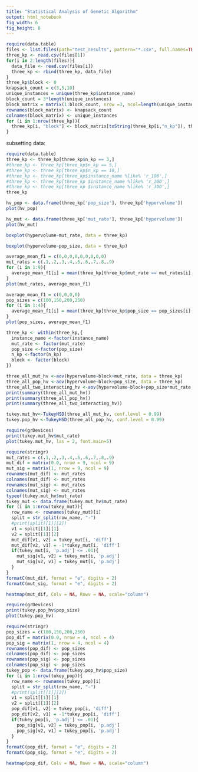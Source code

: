 ```yaml
---
title: "Statistical Analysis of Genetic Algorithm"
output: html_notebook
fig_width: 6 
fig_height: 8 
---
```



```r
require(data.table)
files <- list.files(path="test_results", pattern="*.csv", full.names=TRUE, recursive=FALSE)
three_kp <- read.csv(files[1])
for(i in 2:length(files)){
  data_file <- read.csv(files[i])
  three_kp <- rbind(three_kp, data_file)
}
three_kp$block <- 0
knapsack_count = c(3,5,10)
unique_instances = unique(three_kp$instance_name)
block_count = 3*length(unique_instances)
block_matrix = matrix(1:block_count, nrow =3, ncol=length(unique_instances))
rownames(block_matrix) <- knapsack_count
colnames(block_matrix) <- unique_instances
for (i in 1:nrow(three_kp)){
  three_kp[i, "block"] <- block_matrix[toString(three_kp[i,"n_kp"]), three_kp[i,"instance_name"]]
}
```

subsetting data:
```r
require(data.table)
three_kp <- three_kp[three_kp$n_kp == 3,]
#three_kp <- three_kp[three_kp$n_kp == 5,]
#three_kp <- three_kp[three_kp$n_kp == 10,]
#three_kp <- three_kp[three_kp$instance_name %like% 'r_100',]
#three_kp <- three_kp[three_kp $instance_name %like% 'r_200',]
#three_kp <- three_kp[three_kp $instance_name %like% 'r_300',]
three_kp
```


```r
hv_pop <- data.frame(three_kp['pop_size'], three_kp['hypervolume'])
plot(hv_pop)
```

```r
hv_mut <- data.frame(three_kp['mut_rate'], three_kp['hypervolume'])
plot(hv_mut)
```

```r
boxplot(hypervolume~mut_rate, data = three_kp)
```
```r
boxplot(hypervolume~pop_size, data = three_kp)

```


```r
average_mean_f1 = c(0,0,0,0,0,0,0,0,0)
mut_rates = c(.1,.2,.3,.4,.5,.6,.7,.8,.9)
for (i in 1:9){
  average_mean_f1[i] = mean(three_kp[three_kp$mut_rate == mut_rates[i], ][['hypervolume']])
}
plot(mut_rates, average_mean_f1)
```
```r
average_mean_f1 = c(0,0,0,0)
pop_sizes = c(100,150,200,250)
for (i in 1:4){
  average_mean_f1[i] = mean(three_kp[three_kp$pop_size == pop_sizes[i], ][['hypervolume']])
}
plot(pop_sizes, average_mean_f1)
```


```r
three_kp <- within(three_kp,{
  instance_name <-factor(instance_name)
  mut_rate <- factor(mut_rate)
  pop_size <-factor(pop_size)
  n_kp <-factor(n_kp)
  block <- factor(block)
})

three_all_mut_hv <-aov(hypervolume~block+mut_rate, data = three_kp)
three_all_pop_hv <-aov(hypervolume~block+pop_size, data = three_kp)
three_all_two_interacting_hv <-aov(hypervolume~block+pop_size*mut_rate, data = three_kp)
print(summary(three_all_mut_hv))
print(summary(three_all_pop_hv))
print(summary(three_all_two_interacting_hv))

tukey.mut_hv<-TukeyHSD(three_all_mut_hv, conf.level = 0.99)
tukey.pop_hv <-TukeyHSD(three_all_pop_hv, conf.level = 0.99)
```


```r
require(grDevices)
print(tukey.mut_hv$mut_rate)
plot(tukey.mut_hv, las = 2, font.main=5)
```

```r
require(stringr)
mut_rates = c(.1,.2,.3,.4,.5,.6,.7,.8,.9)
mut_dif = matrix(0.0, nrow = 9, ncol = 9)
mut_sig = matrix(1, nrow = 9, ncol = 9)
rownames(mut_dif) <- mut_rates
colnames(mut_dif) <- mut_rates
rownames(mut_sig) <- mut_rates
colnames(mut_sig) <- mut_rates
typeof(tukey.mut_hv$mut_rate)
tukey_mut <- data.frame(tukey.mut_hv$mut_rate)
for (i in 1:nrow(tukey_mut)){
  row_name <- rownames(tukey_mut)[i]
  split = str_split(row_name, "-")
  #print(split[[1]][2])
  v1 = split[[1]][1]
  v2 = split[[1]][2]
  mut_dif[v1, v2] = tukey_mut[i, 'diff']
  mut_dif[v2, v1] = -1*tukey_mut[i, 'diff']
  if(tukey_mut[i, 'p.adj'] <= .01){
    mut_sig[v1, v2] = tukey_mut[i, 'p.adj']
    mut_sig[v2, v1] = tukey_mut[i, 'p.adj']
  }
}
formatC(mut_dif, format = "e", digits = 2)
formatC(mut_sig, format = "e", digits = 2)

```
```r
heatmap(mut_dif, Colv = NA, Rowv = NA, scale="column")
```

```r
require(grDevices)
print(tukey.pop_hv$pop_size)
plot(tukey.pop_hv)
```


```r
require(stringr)
pop_sizes = c(100,150,200,250)
pop_dif = matrix(0.0, nrow = 4, ncol = 4)
pop_sig = matrix(1, nrow = 4, ncol = 4)
rownames(pop_dif) <- pop_sizes
colnames(pop_dif) <- pop_sizes
rownames(pop_sig) <- pop_sizes
colnames(pop_sig) <- pop_sizes
tukey_pop <- data.frame(tukey.pop_hv$pop_size)
for (i in 1:nrow(tukey_pop)){
  row_name <- rownames(tukey_pop)[i]
  split = str_split(row_name, "-")
  #print(split[[1]][2])
  v1 = split[[1]][1]
  v2 = split[[1]][2]
  pop_dif[v1, v2] = tukey_pop[i, 'diff']
  pop_dif[v2, v1] = -1*tukey_pop[i, 'diff']
  if(tukey_pop[i, 'p.adj'] <= .01){
    pop_sig[v1, v2] = tukey_pop[i, 'p.adj']
    pop_sig[v2, v1] = tukey_pop[i, 'p.adj']
  }
}
formatC(pop_dif, format = "e", digits = 2)
formatC(pop_sig, format = "e", digits = 2)
```

```r
heatmap(pop_dif, Colv = NA, Rowv = NA, scale="column")

```



